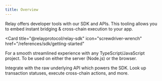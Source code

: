 ```yaml
---
title: Overview
---
```


Relay offers developer tools with our SDK and APIs. This tooling allows you to embed instant bridging & cross-chain execution to your app.


<SdkRecommendWarning />

<Card
  title="@relayprotocol/relay-sdk"
  icon="screwdriver-wrench"
  href="/references/sdk/getting-started"
>
  For a smooth streamlined experience with any TypeScript/JavaScript project. To
  be used on either the server (Node.js) or the browser.
</Card>

<Card title="Relay API" icon="server" href="/references/api/get-chains">
  Integrate with the raw underlying API which powers the SDK. Look up
  transaction statuses, execute cross-chain actions, and more.
</Card>

